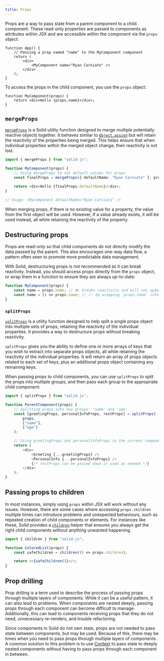 ---
title: Props
---

Props are a way to pass state from a parent component to a child component.
These read-only properties are passed to components as attributes within JSX and are accessible within the component via the `props` object:

```tsx
function App() {
	// Passing a prop named "name" to the MyComponent component
	return (
		<div>
			<MyComponent name="Ryan Carniato" />
		</div>
	);
}
```

To access the props in the child component, you use the `props` object:

```tsx
function MyComponent(props) {
	return <div>Hello {props.name}</div>;
}
```

## `mergeProps`

[`mergeProps`](/reference/reactive-utilities/merge-props) is a Solid utility function designed to merge multiple potentially reactive objects together.
It behaves similar to [`Object.assign`](https://developer.mozilla.org/en-US/docs/Web/JavaScript/Reference/Global_Objects/Object/assign) but will retain the reactivity of the properties being merged.
This helps ensure that when individual properties within the merged object change, their reactivity is not lost.

```typescript
import { mergeProps } from "solid-js";

function MyComponent(props) {
	// Using mergeProps to set default values for props
	const finalProps = mergeProps({ defaultName: "Ryan Carniato" }, props);

	return <div>Hello {finalProps.defaultName}</div>;
}

// Usage: <MyComponent defaultName="Ryan Carniato" />
```

When merging props, if there is no existing value for a property, the value from the first object will be used.
However, if a value already exists, it will be used instead, all while retaining the reactivity of the property.

## Destructuring props

Props are read-only so that child components do not directly modify the data passed by the parent.
This also encourages one-way data flow, a pattern often seen to promote more predictable data management.

With Solid, destructuring props is not recommended as it can break reactivity.
Instead, you should access props directly from the `props` object, or wrap them in a function to ensure they are always up-to-date:

```typescript
function MyComponent(props) {
	const name = props.name; // ❌: breaks reactivity and will not update when the prop value changes
	const name = () => props.name; // ✓: by wrapping `props.name` into a function, `name()` always retrieves its current value
}
```

### `splitProps`

[`splitProps`](/reference/reactive-utilities/split-props) is a utility function designed to help split a single props object into multiple sets of props, retaining the reactivity of the individual properties.
It provides a way to destructure props without breaking reactivity.

`splitProps` gives you the ability to define one or more arrays of keys that you wish to extract into separate props objects, all while retaining the reactivity of the individual properties.
It will return an array of props objects related to each set of keys, plus an additional props object containing any remaining keys.

When passing props to child components, you can use `splitProps` to split the props into multiple groups, and then pass each group to the appropriate child component:

```typescript
import { splitProps } from "solid-js";

function ParentComponent(props) {
	// Splitting props into two groups: 'name' and 'age'
	const [greetingProps, personalInfoProps, restProps] = splitProps(
		props,
		["name"],
		["age"]
	);

	// Using greetingProps and personalInfoProps in the current component
	return (
		<div>
			<Greeting {...greetingProps} />
			<PersonalInfo {...personalInfoProps} />
			{/* restProps can be passed down or used as needed */}
		</div>
	);
}
```

## Passing props to children

In most instances, simply using `props` within JSX will work without any issues.
However, there are some cases where accessing `props.children` multiple times can introduce problems and unexpected behaviours, such as repeated creation of child components or elements.
For instances like these, Solid provides a [`children`](/reference/component-apis/children) helper that ensures you always get the right child components without anything unwanted happening.

```typescript
import { children } from "solid-js";

function ColoredList(props) {
	const safeChildren = children(() => props.children);

	return <>{safeChildren()}</>;
}
```

## Prop drilling

Prop drilling is a term used to describe the process of passing props through multiple layers of components.
While it can be a useful pattern, it can also lead to problems.
When components are nested deeply, passing props through each component can become difficult to manage.
Additionally, this can lead to components receiving props that they do not need, unnecessary re-renders, and trouble refactoring.

Since components in Solid do not own state, props are not needed to pass state between components, but may be used.
Because of this, there may be times when you need to pass props through multiple layers of components.
A common solution to this problem is to use [Context](/concepts/context) to pass state to deeply nested components without having to pass props through each component in between.
